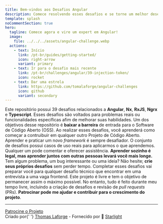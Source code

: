 ```yaml
---
title: Bem-vindos aos Desafios Angular
description: Comece resolvendo esses desafios e se torne um melhor desenvolvedor frontend Angular.
template: splash
noCommentSection: true
hero:
  tagline: Comece agora e vire um expert em Angular!
  image:
    file: ../../../assets/angular-challenge.webp
  actions:
    - text: Início
      link: /pt-br/guides/getting-started/
      icon: right-arrow
      variant: primary
    - text: Ir para o desafio mais recente
      link: /pt-br/challenges/angular/39-injection-token/
      icon: rocket
    - text: Dar uma estrela
      link: https://github.com/tomalaforge/angular-challenges
      icon: github
      variant: secondary
---
```



<CardGrid>
  <Card title="39 Desafios">
    Este repositório possui 39 desafios relacionados a <b>Angular</b>, <b>Nx</b>, <b>RxJS</b>,
    <b>Ngrx</b> e <b>Typescript</b>.
    Esses desafios são voltados para problemas reais ou funcionalidades específicas afim de
    melhorar suas habilidades.
  </Card>

  <Card title="Torne-se um contribuidor OSS">
    Um dos objetivos desse repositório é <b>baixar a barreira</b> de entrada para o Software de
    Código Aberto (OSS). Ao realizar esses desafios, você aprenderá como começar a contruibuir em
    qualquer outro Projeto de Código Aberto.
  </Card>

  <Card title="Aprenda junto com os outros">
    Aprender e praticar um novo <i>framework</i> é sempre desafiador. O conjunto de desafios
    possui casos de uso reais para aplicarmos o que aprendemos. Qualquer um pode comentar e
    oferecer assistência.
    <b>
      Aprender sozinho é legal, mas aprender juntos com outras pessoas levará você mais longe.
    </b>
  </Card>

  <Card title="Contribua">
    Tem algum problema, um bug interessante ou uma ideia? Não hesite;
    <b>crie seus próprios desafios</b> sem perder tempo.
  </Card>

  <Card title="Prepare-se para entrevistas">
    Completar esses desafios vai preparar você para qualquer desafio técnico que encontrar em
    uma entrevista a uma vaga frontend.
  </Card>

  <Card title="Patrocínio">
    Este projeto é livre e tem o objetivo de permanecer assim o máximo possível. No entanto,
    tudo é feito durante meu tempo livre, incluindo a criação de desafios e revisão de <i>pull requests</i> (PRs).
    <b>Patrocinar pode me ajudar e contribuir para o crescimento do projeto</b>.
  </Card>
</CardGrid>

---

<div class="article-footer">
  <a href="https://github.com/sponsors/tomalaforge" alt="Sponsor link">
    <MyIcon name="fillHeart" size="1.2rem" color="white" />
    Patrocine o Projeto
  </a>
</div>

<div class="main-page-footer">
  Criado por{' '}
  <a href="https://github.com/tomalaforge?tab=repositories">Thomas Laforge</a> -
  Fornecido por 🌟 <a href="https://starlight.astro.build/">Starlight</a>
</div>

